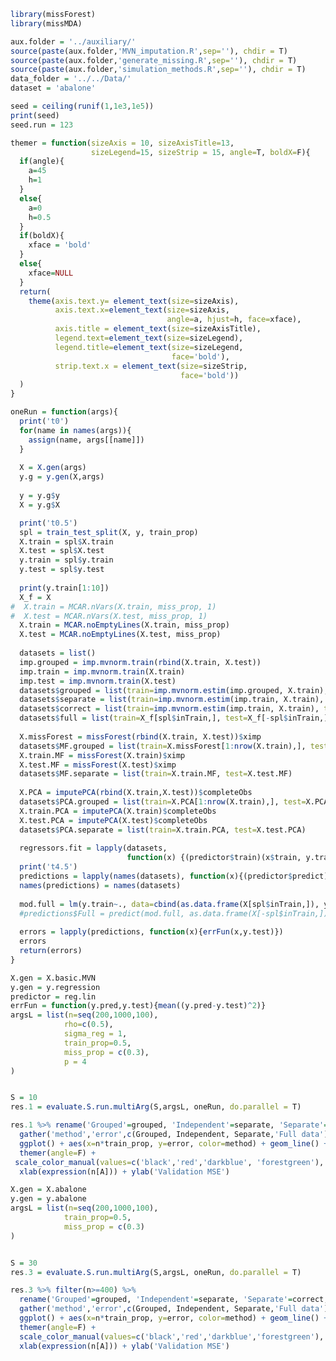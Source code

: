 ```r
library(missForest)
library(missMDA)

aux.folder = '../auxiliary/'
source(paste(aux.folder,'MVN_imputation.R',sep=''), chdir = T)
source(paste(aux.folder,'generate_missing.R',sep=''), chdir = T)
source(paste(aux.folder,'simulation_methods.R',sep=''), chdir = T)
data_folder = '../../Data/'
dataset = 'abalone'

seed = ceiling(runif(1,1e3,1e5))
print(seed)
seed.run = 123

themer = function(sizeAxis = 10, sizeAxisTitle=13,
                  sizeLegend=15, sizeStrip = 15, angle=T, boldX=F){
  if(angle){
    a=45
    h=1
  }
  else{
    a=0
    h=0.5
  }
  if(boldX){
    xface = 'bold'
  }
  else{
    xface=NULL
  }
  return(
    theme(axis.text.y= element_text(size=sizeAxis),
          axis.text.x=element_text(size=sizeAxis,
                                   angle=a, hjust=h, face=xface),
          axis.title = element_text(size=sizeAxisTitle),
          legend.text=element_text(size=sizeLegend),
          legend.title=element_text(size=sizeLegend,
                                    face='bold'),
          strip.text.x = element_text(size=sizeStrip,
                                      face='bold'))
  )
}
```

```r
oneRun = function(args){
  print('t0')
  for(name in names(args)){
    assign(name, args[[name]])
  }
  
  X = X.gen(args)
  y.g = y.gen(X,args)
  
  y = y.g$y
  X = y.g$X

  print('t0.5')
  spl = train_test_split(X, y, train_prop)
  X.train = spl$X.train
  X.test = spl$X.test
  y.train = spl$y.train
  y.test = spl$y.test
  
  print(y.train[1:10])
  X_f = X
#  X.train = MCAR.nVars(X.train, miss_prop, 1)
#  X.test = MCAR.nVars(X.test, miss_prop, 1)
  X.train = MCAR.noEmptyLines(X.train, miss_prop)
  X.test = MCAR.noEmptyLines(X.test, miss_prop)
  
  datasets = list()
  imp.grouped = imp.mvnorm.train(rbind(X.train, X.test))
  imp.train = imp.mvnorm.train(X.train)
  imp.test = imp.mvnorm.train(X.test)
  datasets$grouped = list(train=imp.mvnorm.estim(imp.grouped, X.train), test=imp.mvnorm.estim(imp.grouped, X.test))
  datasets$separate = list(train=imp.mvnorm.estim(imp.train, X.train), test=imp.mvnorm.estim(imp.test, X.test))
  datasets$correct = list(train=imp.mvnorm.estim(imp.train, X.train), test=imp.mvnorm.estim(imp.train, X.test))
  datasets$full = list(train=X_f[spl$inTrain,], test=X_f[-spl$inTrain,])
  
  X.missForest = missForest(rbind(X.train, X.test))$ximp
  datasets$MF.grouped = list(train=X.missForest[1:nrow(X.train),], test=X.missForest[-(1:nrow(X.train)),])
  X.train.MF = missForest(X.train)$ximp
  X.test.MF = missForest(X.test)$ximp
  datasets$MF.separate = list(train=X.train.MF, test=X.test.MF)
  
  X.PCA = imputePCA(rbind(X.train,X.test))$completeObs
  datasets$PCA.grouped = list(train=X.PCA[1:nrow(X.train),], test=X.PCA[-(1:nrow(X.train)),])
  X.train.PCA = imputePCA(X.train)$completeObs
  X.test.PCA = imputePCA(X.test)$completeObs
  datasets$PCA.separate = list(train=X.train.PCA, test=X.test.PCA)
  
  regressors.fit = lapply(datasets,
                          function(x) {(predictor$train)(x$train, y.train)})
  print('t4.5')
  predictions = lapply(names(datasets), function(x){(predictor$predict)(regressors.fit[[x]], datasets[[x]]$test)})
  names(predictions) = names(datasets)
  
  mod.full = lm(y.train~., data=cbind(as.data.frame(X[spl$inTrain,]), y.train))
  #predictions$Full = predict(mod.full, as.data.frame(X[-spl$inTrain,]))
  
  errors = lapply(predictions, function(x){errFun(x,y.test)})
  errors
  return(errors)
}
```

```r
X.gen = X.basic.MVN
y.gen = y.regression
predictor = reg.lin
errFun = function(y.pred,y.test){mean((y.pred-y.test)^2)}
argsL = list(n=seq(200,1000,100),
            rho=c(0.5),
            sigma_reg = 1,
            train_prop=0.5,
            miss_prop = c(0.3),
            p = 4
)


S = 10
res.1 = evaluate.S.run.multiArg(S,argsL, oneRun, do.parallel = T) 
```

```r
res.1 %>% rename('Grouped'=grouped, 'Independent'=separate, 'Separate'=correct, 'Full data'=full) %>%
  gather('method','error',c(Grouped, Independent, Separate,'Full data')) %>%
  ggplot() + aes(x=n*train_prop, y=error, color=method) + geom_line() +
  themer(angle=F) +
 scale_color_manual(values=c('black','red','darkblue', 'forestgreen'), name = "Imputation") +
  xlab(expression(n[A])) + ylab('Validation MSE')
```

```r
X.gen = X.abalone
y.gen = y.abalone 
argsL = list(n=seq(200,1000,100),
            train_prop=0.5,
            miss_prop = c(0.3)
)


S = 30
res.3 = evaluate.S.run.multiArg(S,argsL, oneRun, do.parallel = T) 
```

```r
res.3 %>% filter(n>=400) %>%
  rename('Grouped'=grouped, 'Independent'=separate, 'Separate'=correct, 'Full data'=full) %>%
  gather('method','error',c(Grouped, Independent, Separate,'Full data')) %>%
  ggplot() + aes(x=n*train_prop, y=error, color=method) + geom_line() +
  themer(angle=F) +
  scale_color_manual(values=c('black','red','darkblue','forestgreen'), name = "Imputation") +
  xlab(expression(n[A])) + ylab('Validation MSE')
```

